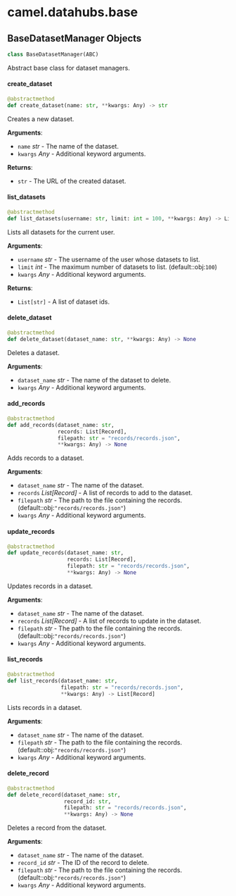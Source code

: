 <a id="camel.datahubs.base"></a>

# camel.datahubs.base

<a id="camel.datahubs.base.BaseDatasetManager"></a>

## BaseDatasetManager Objects

```python
class BaseDatasetManager(ABC)
```

Abstract base class for dataset managers.

<a id="camel.datahubs.base.BaseDatasetManager.create_dataset"></a>

#### create\_dataset

```python
@abstractmethod
def create_dataset(name: str, **kwargs: Any) -> str
```

Creates a new dataset.

**Arguments**:

- `name` _str_ - The name of the dataset.
- `kwargs` _Any_ - Additional keyword arguments.
  

**Returns**:

- `str` - The URL of the created dataset.

<a id="camel.datahubs.base.BaseDatasetManager.list_datasets"></a>

#### list\_datasets

```python
@abstractmethod
def list_datasets(username: str, limit: int = 100, **kwargs: Any) -> List[str]
```

Lists all datasets for the current user.

**Arguments**:

- `username` _str_ - The username of the user whose datasets to list.
- `limit` _int_ - The maximum number of datasets to list.
  (default::obj:`100`)
- `kwargs` _Any_ - Additional keyword arguments.
  

**Returns**:

- `List[str]` - A list of dataset ids.

<a id="camel.datahubs.base.BaseDatasetManager.delete_dataset"></a>

#### delete\_dataset

```python
@abstractmethod
def delete_dataset(dataset_name: str, **kwargs: Any) -> None
```

Deletes a dataset.

**Arguments**:

- `dataset_name` _str_ - The name of the dataset to delete.
- `kwargs` _Any_ - Additional keyword arguments.

<a id="camel.datahubs.base.BaseDatasetManager.add_records"></a>

#### add\_records

```python
@abstractmethod
def add_records(dataset_name: str,
                records: List[Record],
                filepath: str = "records/records.json",
                **kwargs: Any) -> None
```

Adds records to a dataset.

**Arguments**:

- `dataset_name` _str_ - The name of the dataset.
- `records` _List[Record]_ - A list of records to add to the dataset.
- `filepath` _str_ - The path to the file containing the records.
  (default::obj:`"records/records.json"`)
- `kwargs` _Any_ - Additional keyword arguments.

<a id="camel.datahubs.base.BaseDatasetManager.update_records"></a>

#### update\_records

```python
@abstractmethod
def update_records(dataset_name: str,
                   records: List[Record],
                   filepath: str = "records/records.json",
                   **kwargs: Any) -> None
```

Updates records in a dataset.

**Arguments**:

- `dataset_name` _str_ - The name of the dataset.
- `records` _List[Record]_ - A list of records to update in the dataset.
- `filepath` _str_ - The path to the file containing the records.
  (default::obj:`"records/records.json"`)
- `kwargs` _Any_ - Additional keyword arguments.

<a id="camel.datahubs.base.BaseDatasetManager.list_records"></a>

#### list\_records

```python
@abstractmethod
def list_records(dataset_name: str,
                 filepath: str = "records/records.json",
                 **kwargs: Any) -> List[Record]
```

Lists records in a dataset.

**Arguments**:

- `dataset_name` _str_ - The name of the dataset.
- `filepath` _str_ - The path to the file containing the records.
  (default::obj:`"records/records.json"`)
- `kwargs` _Any_ - Additional keyword arguments.

<a id="camel.datahubs.base.BaseDatasetManager.delete_record"></a>

#### delete\_record

```python
@abstractmethod
def delete_record(dataset_name: str,
                  record_id: str,
                  filepath: str = "records/records.json",
                  **kwargs: Any) -> None
```

Deletes a record from the dataset.

**Arguments**:

- `dataset_name` _str_ - The name of the dataset.
- `record_id` _str_ - The ID of the record to delete.
- `filepath` _str_ - The path to the file containing the records.
  (default::obj:`"records/records.json"`)
- `kwargs` _Any_ - Additional keyword arguments.

